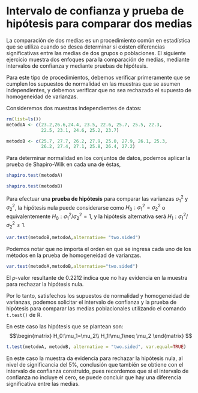 # Intervalo de confianza y prueba de hipótesis para comparar dos medias

La comparación de dos medias es un procedimiento común en estadística que se utiliza cuando se desea determinar si existen diferencias significativas entre las medias de dos grupos o poblaciones. El siguiente ejercicio muestra dos enfoques  para la comparación de medias, mediante intervalos de confianza y mediante pruebas de hipótesis.

Para este tipo de procedimientos, debemos verificar primeramente que se cumplen los supuestos de normalidad en las muestras que se asumen independientes, y debemos verificar que no sea rechazado el supuesto de homogeneidad de varianzas.

Consideremos dos muestras independientes de datos:

```r
rm(list=ls())
metodoA <- c(23.2,26.6,24.4, 23.5, 22.6, 25.7, 25.5, 22.3, 
             22.5, 23.1, 24.6, 25.2, 23.7)

metodoB <- c(25.7, 27.7, 26.2, 27.9, 25.0, 27.9, 26.1, 25.3, 
             26.2, 27.4, 27.1, 25.8, 26.4, 27.2)
```

Para determinar normalidad en los conjuntos de datos, podemos aplicar la prueba de Shapiro-Wilk en cada una de éstas,

```r
shapiro.test(metodoA)
```

```r
shapiro.test(metodoB)
```

Para efectuar una **prueba de hipótesis** para comparar las varianzas $\sigma_1^2$ y $\sigma_2^2$, la hipótesis nula puede considerarse como $H_0:\sigma_1^2 = \sigma_2^2$ o equivalentemente $H_0:\sigma_1^2 / \sigma_2^2 =1$, y la hipótesis alternativa será $H_1:\sigma_1^2/\sigma_2^2 \neq 1$.

```r
var.test(metodoB,metodoA,alternative= "two.sided")
```

Podemos notar que no importa el orden en que se ingresa cada uno de los métodos en la prueba de homogeneidad de varianzas.

```r
var.test(metodoA,metodoB,alternative="two.sided")
```

El $p$-valor resultante de 0.2212 indica que no hay evidencia en la muestra para rechazar la hipótesis nula. 

Por lo tanto, satisfechos los supuestos de normalidad y homogeneidad de varianzas, podemos solicitar el intervalo de confianza y la prueba de hipótesis para comparar las medias poblacionales utilizando el comando `t.test()` de R. 

En este caso las hipótesis que se plantean son: 
$$\begin{matrix}
H_0:\mu_1=\mu_2\\
H_1:\mu_1\neq \mu_2
\end{matrix} $$

```r
t.test(metodoA, metodoB, alternative = "two.sided", var.equal=TRUE)
```

En este caso la muestra da evidencia para rechazar la hipótesis nula, al nivel de significancia del 5%, conclusión que también se obtiene con el intervalo de confianza construido, pues recordemos que si el intervalo de confianza no incluye el cero, se puede concluir que hay una diferencia significativa entre las medias.


